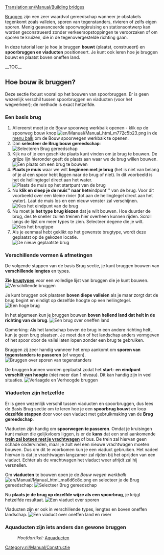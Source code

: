 [[Translation:en/Manual/Building bridges]]
{{nl/Vertaling|en/Manual/Building bridges|0}}
{{nl/Manual/Tutorial/Tutorial}}

[[nl/Manual/Bruggen|Bruggen]] zijn een zeer waardvol gereedschap wanneer je obstakels tegenkomt zoals valleien, sporen van tegenstanders, rivieren of zelfs eigen sporen. Menig geavanceerde spoorwegkruising en stationsontwerp kan worden geconstrueerd zonder verkeersopstoppingen te veroorzaken of om sporen te kruizen, die in de tegenovergestelde richting gaan.

<!-- search engine help -->
In deze tutorial leer je hoe je bruggen '''bouwt''' (plaatst, construeert) en '''spoorbruggen en viaducten''' positioneert. Je kunt ook leren hoe je bruggen bouwt en plaatst boven oneffen land.

__TOC__
== Hoe bouw ik bruggen? ==
Deze sectie focust vooral op het bouwen van spoorbruggen. Er is geen wezenlijk verschil tussen spoorbruggen en viaducten (voor het wegverkeer); de methode is exact hetzelfde.

=== Een basis brug ===
# Allereerst moet je de Bouw spoorweg werkbalk openen - klik op de spoorweg bouw knop [[File:en/Manual/Manual html m772c5b23.png]] in de [[nl/Manual/Spelinterface#de-menubalk|menu balk]] om de Bouw spoorwegen werkbalk te openen.
# Dan '''selecteer de Brug bouw gereedschap''':<br/>[[File:nl/Manual/Brugbouwen1.png|none|frame|Selecteren Brug gereedschap]]
# Kijk nu of je een geschikte plaats kunt vinden om je brug te bouwen. De grijze lijn hieronder geeft de plaats aan waar we de brug willen bouwen.<br/>[[File:en/Manual/BridgeTut2.png|none|frame|Een plaats om een brug te bouwen]]
# '''Plaats je muis''' waar we wilt '''beginnen met je brug''' (het is niet van belang of je al een spoor hebt liggen naar de brug of niet). In dit voorbeeld is het de hellingtegel direct aan het water.<br/>[[File:en/Manual/BridgeTut3.png|none|frame|Plaats de muis op het startpunt van de brug]]
# Nu '''klik en sleep je de muis'' naar het '''eindpunt''' van de brug. Voor dit voorbeeld over een kleine rivier (tot aan de hellingtegel direct aan het water). Laat de muis los en een nieuw venster zal verschijnen.<br/>[[File:nl/Manual/Brugbouwen3.png|none|frame|Kies het eindpunt van de brug]]
# Nu moet je '''het type brug kiezen''' dat je wilt bouwen. Hoe duurder de brug, des te sneller zullen treinen hier overheen kunnen rijden. Scroll langs de lijst om meer types te zien. Selecteer degene die je wilt.<br/>[[File:nl/Manual/Brugbouwen4.png|none|frame|Kies het brugtype]]
# Als je eenmaal hebt geklikt op het gewenste brugtype, wordt deze geplaatst op de gekozen locatie.<br/>[[File:nl/Manual/Brugbouwen5.png|none|frame|De nieuw geplaatste brug]]

=== Verschillende vormen & afmetingen ===
De volgende stappen van de basis Brug sectie, je kunt bruggen bouwen van '''verschillende lengtes''' en types.

'''Zie [[nl/Manual/Base Set/Brugtypes|brugtypes]]''' voor een volledige lijst van bruggen die je kunt bouwen.
[[File:en/Manual/BridgeTut7.png|none|frame|Verschillende bruggen]]

Je kunt bruggen ook plaatsen '''boven diepe valleien''' als je maar zorgt dat de brug begint en eindigt op dezelfde hoogte op een hellingtegel.
[[File:en/Manual/BridgeTut8.png|none|frame|Een hoge brug]]

In het algemeen kun je bruggen bouwen '''boven hellend land dat helt in de richting van de brug'''.
[[File:en/Manual/BridgeTut11.png|none|frame|Een brug over oneffen land]]

Opmerking: Als het landschap boven de brug in een andere richting helt, kun je geen brug plaatsen. Je moet dan of het landschap anders vormgeven of het spoor door de vallei laten lopen zonder een brug te gebruiken.

Bruggen zij zeer handig wanneer het erop aankomt om '''sporen van tegenstanders te passeren''' (of wegen).
[[File:en/Manual/BridgeTut10.png|none|frame|Bruggen over sporen van tegenstanders]]

De bruggen kunnen worden geplaatst zodat het '''start- en eindpunt verschilt van hoogte''' (niet meer dan 1 niveau). Dit kan handig zijn in veel situaties.
[[File:en/Manual/BridgeTut9.png|none|frame|Verlaagde en Verhoogde bruggen]]

=== Viaducten zijn hetzelfde ===
Er is geen wezenlijk verschil tussen viaducten en spoorbruggen, dus lees de Basis Brug sectie om te leren hoe je een '''spoorbrug bouwt''' en loop '''dezelfde stappen''' door voor een viaduct met gebruikmaking van de '''Brug gereedschap'''.

Viaducten zijn handig om '''spoorwegen te passeren'''. Omdat je kruisingen kunt maken die gelijkvloers liggen, is er de '''kans''' dat een snel aankomende '''[[nl/Manual/Treinen#ongelukken|trein zal botsen met je vrachtwagen]]''' of bus. De trein zal hiervan geen schade ondervinden, maar je zult wel een nieuwe vrachtwagen moeten bouwen. Dus om dit te voorkomen kun je een viaduct gebruiken. Het nadeel hiervan is dat je vrachtwagen langzamer zal rijden bij het oprijden van een viaduct. Echter als de vrachtwagen het viaduct weer afrijdt zal hij versnellen.

Om '''viaducten''' te bouwen open je de ''Bouw wegen werkbalk'' [[File:en/Manual/Manual html ma6d6c8c.png]] en selecteer je de Brug gereedschap:
[[File:nl/Manual/Brugbouwen2.png|none|frame|Selecteer Brug gereedschap]]

Nu '''plaats je de brug op dezelfde wijze als een spoorbrug''', je krijgt hetzelfde resultaat.
[[File:en/Manual/BridgeTut12.png|none|frame|Een viaduct over sporen]]

Viaducten zijn er ook in verschillende types, lengtes en boven oneffen landschap.
[[File:en/Manual/BridgeTut13.png|none|frame|Een viaduct over oneffen land en rivier]]

=== Aquaducten zijn iets anders dan gewone bruggen ===
:''Hoofdartikel:'' [[nl/Manual/Bouw kanalen en sluizen#aquaducten|Aquaducten]]

[[Category:nl/Manual/Constructie]]